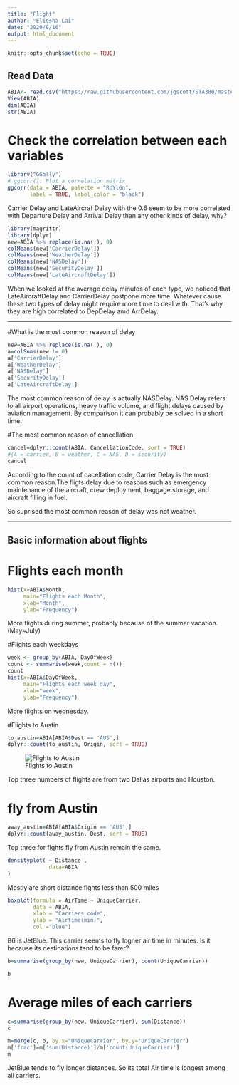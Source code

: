 ---
title: "Flight"
author: "Eliesha Lai"
date: "2020/8/16"
output: html_document
---

```{r setup, include=FALSE}
knitr::opts_chunk$set(echo = TRUE)
```

## Read Data

```{r warning=FALSE, message=FALSE,results='hide'}
ABIA<- read.csv("https://raw.githubusercontent.com/jgscott/STA380/master/data/ABIA.csv")
View(ABIA)
dim(ABIA)
str(ABIA)
```

# Check the correlation between each variables

```{r,message=FALSE,warning=FALSE}
library("GGally")
# ggcorr(): Plot a correlation matrix
ggcorr(data = ABIA, palette = "RdYlGn",
       label = TRUE, label_color = "black")
```
Carrier Delay and LateAircraf Delay with the 0.6 seem to be more correlated with Departure Delay and Arrival Delay than any other kinds of delay, why?

```{r,message=FALSE,warning=FALSE}
library(magrittr)  
library(dplyr) 
new=ABIA %>% replace(is.na(.), 0)
colMeans(new['CarrierDelay'])
colMeans(new['WeatherDelay'])
colMeans(new['NASDelay'])
colMeans(new['SecurityDelay'])
colMeans(new['LateAircraftDelay'])
```
When we looked at the average delay minutes of each type, we noticed that LateAircraftDelay and CarrierDelay postpone more time.
Whatever cause these two types of delay might require more time to deal with. That's why they are high correlated to DepDelay amd ArrDelay.

--------------------------------

#What is the most common reason of delay

```{r,warning=FALSE}
new=ABIA %>% replace(is.na(.), 0)
a=colSums(new != 0)
a['CarrierDelay']
a['WeatherDelay']
a['NASDelay']
a['SecurityDelay']
a['LateAircraftDelay']
```
The most common reason of delay is actually NASDelay. NAS Delay refers to all airport operations, heavy traffic volume, and flight delays caused by aviation management. By comparison
it can probably be solved in a short time.

#The most common reason of cancellation

```{r,warning=FALSE}
cancel=dplyr::count(ABIA, CancellationCode, sort = TRUE)
#(A = carrier, B = weather, C = NAS, D = security)
cancel
```
According to the count of cacellation code, Carrier Delay is the most common reason.The fligts delay  due to reasons such as emergency maintenance of the aircraft, crew deployment, baggage storage, and aircraft filling in fuel.

So suprised the most common reason of delay was not weather.

---------------------------------------------

## Basic information about flights

# Flights each month

```{r}

hist(x=ABIA$Month, 
     main="Flights each Month",         
     xlab="Month",                      
     ylab="Frequency") 

```
More flights during summer, probably because of the summer vacation. (May~July)

#Flights each weekdays
```{r,message=FALSE}
week <- group_by(ABIA, DayOfWeek)
count <- summarise(week,count = n())
count
hist(x=ABIA$DayOfWeek, 
     main="Flights each week day",         
     xlab="week",                      
     ylab="Frequency") 
```
More flights on wednesday.

#Flights to Austin

```{r}
to_austin=ABIA[ABIA$Dest == 'AUS',]
dplyr::count(to_austin, Origin, sort = TRUE)
```



![Flights to Austin](https://raw.githubusercontent.com/AmberCXX/STA_380_part2_exercise/master/map.jpg)

Top three numbers of flights are from two Dallas airports and Houston. 


# fly from Austin
```{r}
away_austin=ABIA[ABIA$Origin == 'AUS',]
dplyr::count(away_austin, Dest, sort = TRUE)
```
Top three for flghts fly from Austin remain the same.


```{r}
densityplot( ~ Distance ,      
             data=ABIA
)
```
Mostly are short distance flghts less than 500 miles


```{r}
boxplot(formula = AirTime ~ UniqueCarrier,  
        data = ABIA,       
        xlab = "Carriers code",          
        ylab = "Airtime(min)",    
        col ="blue")       

```
B6 is JetBlue. This carrier seems to fly logner air time in minutes. Is it because its destinations tend to be farer?

```{r}

b=summarise(group_by(new, UniqueCarrier), count(UniqueCarrier))

b
```



# Average miles of each carriers
```{r}

c=summarise(group_by(new, UniqueCarrier), sum(Distance))
c
```

```{r}
m=merge(c, b, by.x="UniqueCarrier", by.y="UniqueCarrier")
m['frac']=m['sum(Distance)']/m['count(UniqueCarrier)']
m
```
JetBlue tends to fly longer distances. So its total Air time is longest among all carriers.




































